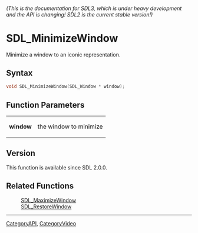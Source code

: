 ====== (This is the documentation for SDL3, which is under heavy development and the API is changing! SDL2 is the current stable version!) ======
= SDL_MinimizeWindow =

Minimize a window to an iconic representation.

== Syntax ==

<syntaxhighlight lang='c'>
void SDL_MinimizeWindow(SDL_Window * window);
</syntaxhighlight>

== Function Parameters ==

{|
|'''window'''
|the window to minimize
|}

== Version ==

This function is available since SDL 2.0.0.

== Related Functions ==

:[[SDL_MaximizeWindow]]
:[[SDL_RestoreWindow]]

----
[[CategoryAPI]], [[CategoryVideo]]


